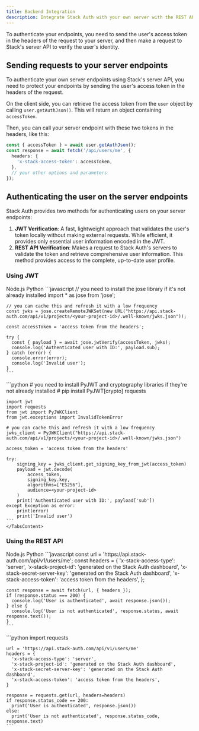 ```yaml
---
title: Backend Integration
description: Integrate Stack Auth with your own server with the REST APIs
---
```


To authenticate your endpoints, you need to send the user's access token in the headers of the request to your server, and then make a request to Stack's server API to verify the user's identity.

## Sending requests to your server endpoints

To authenticate your own server endpoints using Stack's server API, you need to protect your endpoints by sending the user's access token in the headers of the request.

On the client side, you can retrieve the access token from the `user` object by calling `user.getAuthJson()`. This will return an object containing `accessToken`.

Then, you can call your server endpoint with these two tokens in the headers, like this:

```typescript
const { accessToken } = await user.getAuthJson();
const response = await fetch('/api/users/me', {
  headers: {
    'x-stack-access-token': accessToken,
  },
  // your other options and parameters
});
```

## Authenticating the user on the server endpoints

Stack Auth provides two methods for authenticating users on your server endpoints:

1. **JWT Verification**: A fast, lightweight approach that validates the user's token locally without making external requests. While efficient, it provides only essential user information encoded in the JWT.
2. **REST API Verification**: Makes a request to Stack Auth's servers to validate the token and retrieve comprehensive user information. This method provides access to the complete, up-to-date user profile.

### Using JWT

<Tabs defaultValue="nodejs">
  <TabsList>
    <TabsTrigger value="nodejs">Node.js</TabsTrigger>
    <TabsTrigger value="python">Python</TabsTrigger>
  </TabsList>
  <TabsContent value="nodejs">
    ```javascript
    // you need to install the jose library if it's not already installed
    import * as jose from 'jose';

    // you can cache this and refresh it with a low frequency
    const jwks = jose.createRemoteJWKSet(new URL("https://api.stack-auth.com/api/v1/projects/<your-project-id>/.well-known/jwks.json"));

    const accessToken = 'access token from the headers';

    try {
      const { payload } = await jose.jwtVerify(accessToken, jwks);
      console.log('Authenticated user with ID:', payload.sub);
    } catch (error) {
      console.error(error);
      console.log('Invalid user');
    }
    ```
  </TabsContent>
  <TabsContent value="python">
    ```python
    # you need to install PyJWT and cryptography libraries if they're not already installed
    # pip install PyJWT[crypto] requests

    import jwt
    import requests
    from jwt import PyJWKClient
    from jwt.exceptions import InvalidTokenError

    # you can cache this and refresh it with a low frequency
    jwks_client = PyJWKClient("https://api.stack-auth.com/api/v1/projects/<your-project-id>/.well-known/jwks.json")

    access_token = 'access token from the headers'

    try:
        signing_key = jwks_client.get_signing_key_from_jwt(access_token)
        payload = jwt.decode(
            access_token,
            signing_key.key,
            algorithms=["ES256"],
            audience=<your-project-id>
        )
        print('Authenticated user with ID:', payload['sub'])
    except Exception as error:
        print(error)
        print('Invalid user')
    ```
    </TabsContent>
</Tabs>


### Using the REST API

<Tabs defaultValue="nodejs">
  <TabsList>
    <TabsTrigger value="nodejs">Node.js</TabsTrigger>
    <TabsTrigger value="python">Python</TabsTrigger>
  </TabsList>
  <TabsContent value="nodejs">
    ```javascript
    const url = 'https://api.stack-auth.com/api/v1/users/me';
    const headers = {
      'x-stack-access-type': 'server',
      'x-stack-project-id': 'generated on the Stack Auth dashboard',
      'x-stack-secret-server-key': 'generated on the Stack Auth dashboard',
      'x-stack-access-token': 'access token from the headers',
    };

    const response = await fetch(url, { headers });
    if (response.status === 200) {
      console.log('User is authenticated', await response.json());
    } else {
      console.log('User is not authenticated', response.status, await response.text());
    }
    ```
  </TabsContent>
  <TabsContent value="python">
   ```python
    import requests

    url = 'https://api.stack-auth.com/api/v1/users/me'
    headers = {
      'x-stack-access-type': 'server',
      'x-stack-project-id': 'generated on the Stack Auth dashboard',
      'x-stack-secret-server-key': 'generated on the Stack Auth dashboard',
      'x-stack-access-token': 'access token from the headers',
    }

    response = requests.get(url, headers=headers)
    if response.status_code == 200:
      print('User is authenticated', response.json())
    else:
      print('User is not authenticated', response.status_code, response.text)
    ```
  </TabsContent>
</Tabs>
